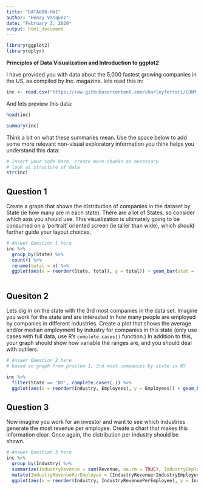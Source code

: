 ```yaml
---
title: "DATA608-HW1"
author: "Henry Vasquez"
date: "February 3, 2020"
output: html_document
---
```


```r
library(ggplot2)
library(dplyr)
```


**Principles of Data Visualization and Introduction to ggplot2**

I have provided you with data about the 5,000 fastest growing companies in the US, as compiled by Inc. magazine. lets read this in:

```r

inc <- read.csv("https://raw.githubusercontent.com/charleyferrari/CUNY_DATA_608/master/module1/Data/inc5000_data.csv", header= TRUE)

```

And lets preview this data:

```r

head(inc)

```

```r

summary(inc)

```

Think a bit on what these summaries mean. Use the space below to add some more relevant non-visual exploratory information you think helps you understand this data:

```r

# Insert your code here, create more chunks as necessary
# look at structure of data
str(inc)

```

## Question 1

Create a graph that shows the distribution of companies in the dataset by State (ie how many are in each state). There are a lot of States, so consider which axis you should use. This visualization is ultimately going to be consumed on a 'portrait' oriented screen (ie taller than wide), which should further guide your layout choices.

```r

# Answer Question 1 here
inc %>%
  group_by(State) %>%
  count() %>%
  rename(total = n) %>% 
  ggplot(aes(x = reorder(State, total), y = total)) + geom_bar(stat = 'identity') + theme(axis.text.x = element_text(angle = 90)) + labs(title = 'Distribution of Companies by State', x = 'State', y = 'Total') + coord_flip()
  
```

## Quesiton 2

Lets dig in on the state with the 3rd most companies in the data set. Imagine you work for the state and are interested in how many people are employed by companies in different industries. Create a plot that shows the average and/or median employment by industry for companies in this state (only use cases with full data, use R's `complete.cases()` function.) In addition to this, your graph should show how variable the ranges are, and you should deal with outliers.

```r

# Answer Question 2 here
# based on graph from problem 1, 3rd most companies by state is NY

inc %>% 
  filter(State == 'NY', complete.cases(.)) %>% 
  ggplot(aes(x = reorder(Industry, Employees), y = Employees)) + geom_boxplot(outlier.color = 'Red') + coord_flip() + stat_summary(fun.y = mean, geom = 'point', color = 'Blue') + labs(title = 'Average/Median Employment by Industry for Companies in NY') + ylim(0, 1500) 

```

## Question 3

Now imagine you work for an investor and want to see which industries generate the most revenue per employee. Create a chart that makes this information clear. Once again, the distribution per industry should be shown.

```r

# Answer Question 3 here
inc %>% 
  group_by(Industry) %>% 
  summarize(IndustryRevenue = sum(Revenue, na.rm = TRUE), IndustryEmployees = sum(Employees, na.rm = TRUE)) %>% 
  mutate(IndustryRevenuePerEmployee = (IndustryRevenue/IndustryEmployees)) %>% 
  ggplot(aes(x = reorder(Industry, IndustryRevenuePerEmployee), y = IndustryRevenuePerEmployee)) + geom_bar(stat = 'identity') + labs(x = 'Industry', y = 'Revenue per Employee', title = 'Average Revenue per Employee') + coord_flip() 

```
